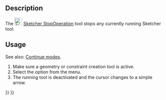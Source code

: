 <languages/>

<div class="mw-translate-fuzzy">
{{Docnav/zh-cn
|[[Sketcher_MirrorSketch/zh-cn|镜像草图]]
|[[Sketcher_CreatePoint/zh-cn|创建点]]
|[[Sketcher_Workbench/zh-cn|Sketcher]]
|IconL=Sketcher_MirrorSketch.svg‎
|IconR=Sketcher_CreatePoint.svg
|IconC=Workbench_Sketcher.svg
}}
</div>

{{GuiCommand/zh-cn
|Name=停止操作
|MenuLocation=Sketch → 停止操作
|Workbenches=[[Sketcher_Workbench/zh-cn|Sketcher]]
}}

==Description==

The [[Image:Sketcher_StopOperation.svg|24px]] [[Sketcher_StopOperation|Sketcher StopOperation]] tool stops any currently running Sketcher tool.

==Usage==

See also: [[Sketcher_Workbench#Continue_modes|Continue modes]].

# Make sure a geometry or constraint creation tool is active.
# Select the {{MenuCommand|Sketch → [[Image:Sketcher_StopOperation.svg|16px]] Stop Operation}} option from the menu.
# The running tool is deactivated and the cursor changes to a simple arrow.


<div class="mw-translate-fuzzy">
{{Docnav/zh-cn
|[[Sketcher_MirrorSketch/zh-cn|镜像草图]]
|[[Sketcher_CreatePoint/zh-cn|创建点]]
|[[Sketcher_Workbench/zh-cn|Sketcher]]
|IconL=Sketcher_MirrorSketch.svg‎
|IconR=Sketcher_CreatePoint.svg
|IconC=Workbench_Sketcher.svg
}}
</div>

{{Sketcher_Tools_navi{{#translation:}}}}
{{Userdocnavi{{#translation:}}}}